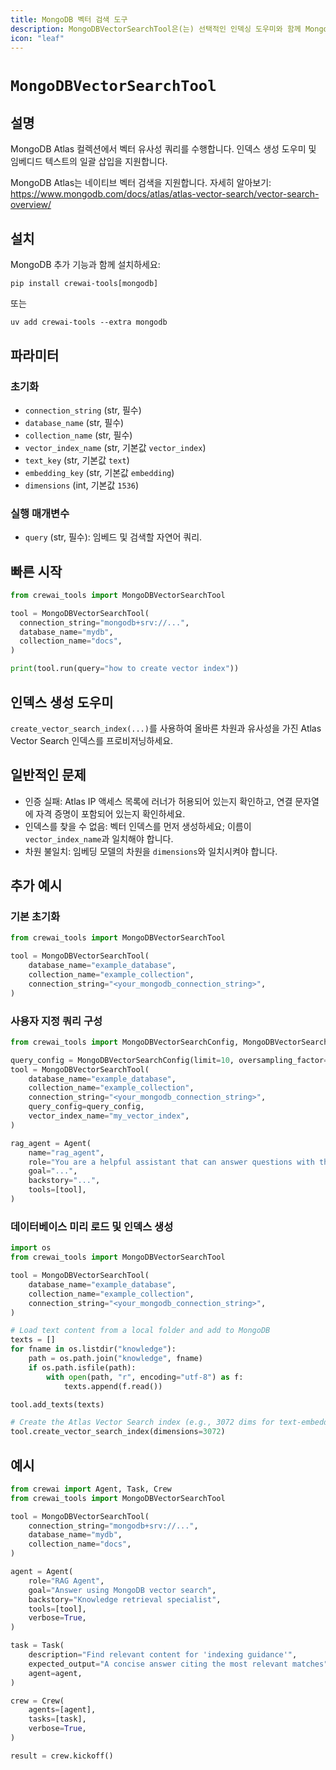 ```yaml
---
title: MongoDB 벡터 검색 도구
description: MongoDBVectorSearchTool은(는) 선택적인 인덱싱 도우미와 함께 MongoDB Atlas에서 벡터 검색을 수행합니다.
icon: "leaf"
---
```


# `MongoDBVectorSearchTool`

## 설명

MongoDB Atlas 컬렉션에서 벡터 유사성 쿼리를 수행합니다. 인덱스 생성 도우미 및 임베디드 텍스트의 일괄 삽입을 지원합니다.

MongoDB Atlas는 네이티브 벡터 검색을 지원합니다. 자세히 알아보기:
https://www.mongodb.com/docs/atlas/atlas-vector-search/vector-search-overview/

## 설치

MongoDB 추가 기능과 함께 설치하세요:

```shell
pip install crewai-tools[mongodb]
```

또는

```shell
uv add crewai-tools --extra mongodb
```

## 파라미터

### 초기화

- `connection_string` (str, 필수)
- `database_name` (str, 필수)
- `collection_name` (str, 필수)
- `vector_index_name` (str, 기본값 `vector_index`)
- `text_key` (str, 기본값 `text`)
- `embedding_key` (str, 기본값 `embedding`)
- `dimensions` (int, 기본값 `1536`)

### 실행 매개변수

- `query` (str, 필수): 임베드 및 검색할 자연어 쿼리.

## 빠른 시작

```python Code
from crewai_tools import MongoDBVectorSearchTool

tool = MongoDBVectorSearchTool(
  connection_string="mongodb+srv://...",
  database_name="mydb",
  collection_name="docs",
)

print(tool.run(query="how to create vector index"))
```

## 인덱스 생성 도우미

`create_vector_search_index(...)`를 사용하여 올바른 차원과 유사성을 가진 Atlas Vector Search 인덱스를 프로비저닝하세요.

## 일반적인 문제

- 인증 실패: Atlas IP 액세스 목록에 러너가 허용되어 있는지 확인하고, 연결 문자열에 자격 증명이 포함되어 있는지 확인하세요.
- 인덱스를 찾을 수 없음: 벡터 인덱스를 먼저 생성하세요; 이름이 `vector_index_name`과 일치해야 합니다.
- 차원 불일치: 임베딩 모델의 차원을 `dimensions`와 일치시켜야 합니다.

## 추가 예시

### 기본 초기화

```python Code
from crewai_tools import MongoDBVectorSearchTool

tool = MongoDBVectorSearchTool(
    database_name="example_database",
    collection_name="example_collection",
    connection_string="<your_mongodb_connection_string>",
)
```

### 사용자 지정 쿼리 구성

```python Code
from crewai_tools import MongoDBVectorSearchConfig, MongoDBVectorSearchTool

query_config = MongoDBVectorSearchConfig(limit=10, oversampling_factor=2)
tool = MongoDBVectorSearchTool(
    database_name="example_database",
    collection_name="example_collection",
    connection_string="<your_mongodb_connection_string>",
    query_config=query_config,
    vector_index_name="my_vector_index",
)

rag_agent = Agent(
    name="rag_agent",
    role="You are a helpful assistant that can answer questions with the help of the MongoDBVectorSearchTool.",
    goal="...",
    backstory="...",
    tools=[tool],
)
```

### 데이터베이스 미리 로드 및 인덱스 생성

```python Code
import os
from crewai_tools import MongoDBVectorSearchTool

tool = MongoDBVectorSearchTool(
    database_name="example_database",
    collection_name="example_collection",
    connection_string="<your_mongodb_connection_string>",
)

# Load text content from a local folder and add to MongoDB
texts = []
for fname in os.listdir("knowledge"):
    path = os.path.join("knowledge", fname)
    if os.path.isfile(path):
        with open(path, "r", encoding="utf-8") as f:
            texts.append(f.read())

tool.add_texts(texts)

# Create the Atlas Vector Search index (e.g., 3072 dims for text-embedding-3-large)
tool.create_vector_search_index(dimensions=3072)
```

## 예시

```python Code
from crewai import Agent, Task, Crew
from crewai_tools import MongoDBVectorSearchTool

tool = MongoDBVectorSearchTool(
    connection_string="mongodb+srv://...",
    database_name="mydb",
    collection_name="docs",
)

agent = Agent(
    role="RAG Agent",
    goal="Answer using MongoDB vector search",
    backstory="Knowledge retrieval specialist",
    tools=[tool],
    verbose=True,
)

task = Task(
    description="Find relevant content for 'indexing guidance'",
    expected_output="A concise answer citing the most relevant matches",
    agent=agent,
)

crew = Crew(
    agents=[agent],
    tasks=[task],
    verbose=True,
)

result = crew.kickoff()
```
